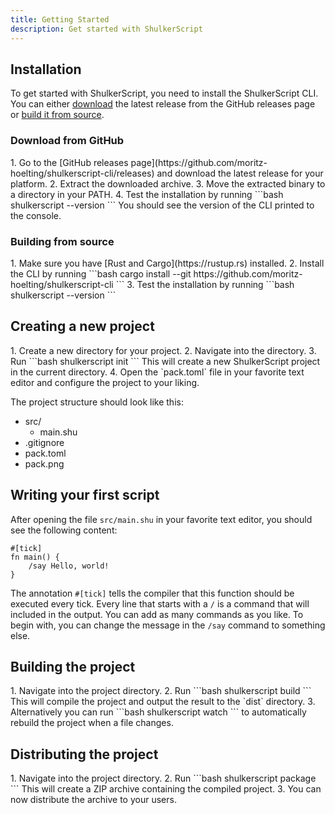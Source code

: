```yaml
---
title: Getting Started
description: Get started with ShulkerScript
---
```


## Installation

To get started with ShulkerScript, you need to install the ShulkerScript CLI.
You can either [download](#download-from-github) the latest release from the GitHub releases page or [build it from source](#building-from-source).

### Download from GitHub
<Steps>
1. Go to the [GitHub releases page](https://github.com/moritz-hoelting/shulkerscript-cli/releases) and download the latest release for your platform.
2. Extract the downloaded archive.
3. Move the extracted binary to a directory in your PATH.
4. Test the installation by running
    ```bash
    shulkerscript --version
    ```
    You should see the version of the CLI printed to the console.
</Steps>

### Building from source
<Steps>
1. Make sure you have [Rust and Cargo](https://rustup.rs) installed.
2. Install the CLI by running
    ```bash
    cargo install --git https://github.com/moritz-hoelting/shulkerscript-cli
    ```
3. Test the installation by running
    ```bash
    shulkerscript --version
    ```
</Steps>

## Creating a new project
<Steps>
1. Create a new directory for your project.
2. Navigate into the directory.
3. Run
    ```bash
    shulkerscript init
    ```
    This will create a new ShulkerScript project in the current directory.
4. Open the `pack.toml` file in your favorite text editor and configure the project to your liking.
</Steps>

The project structure should look like this:
<FileTree>
- src/
  - main.shu
- .gitignore
- pack.toml
- pack.png
</FileTree>

## Writing your first script
After opening the file `src/main.shu` in your favorite text editor, you should see the following content:
```shulkerscript title="src/main.shu"
#[tick]
fn main() {
    /say Hello, world!
}
```
The annotation `#[tick]` tells the compiler that this function should be executed every tick.
Every line that starts with a `/` is a command that will included in the output. You can add as many commands as you like.
To begin with, you can change the message in the `/say` command to something else.

## Building the project
<Steps>
1. Navigate into the project directory.
2. Run
    ```bash
    shulkerscript build
    ```
    This will compile the project and output the result to the `dist` directory.
3. Alternatively you can run
    ```bash
    shulkerscript watch
    ```
    to automatically rebuild the project when a file changes.
</Steps>

## Distributing the project
<Steps>
1. Navigate into the project directory.
2. Run
    ```bash
    shulkerscript package
    ```
    This will create a ZIP archive containing the compiled project.
3. You can now distribute the archive to your users.
</Steps>
